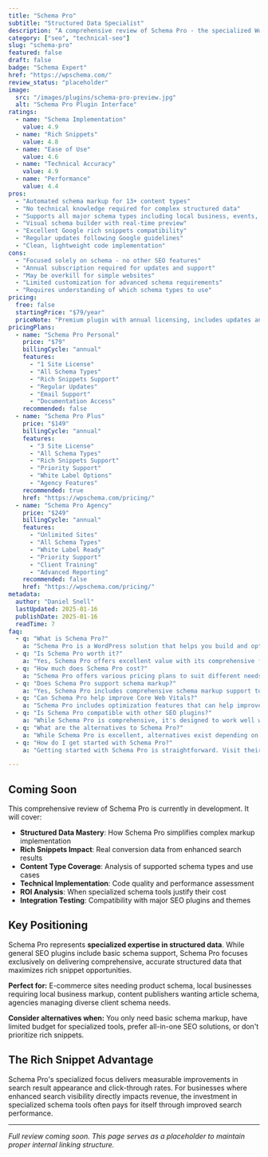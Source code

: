 ```yaml
---
title: "Schema Pro"
subtitle: "Structured Data Specialist"
description: "A comprehensive review of Schema Pro - the specialized WordPress plugin for automated schema markup and rich snippets, offering the easiest implementation of structured data for enhanced search results."
category: ["seo", "technical-seo"]
slug: "schema-pro"
featured: false
draft: false
badge: "Schema Expert"
href: "https://wpschema.com/"
review_status: "placeholder"
image:
  src: "/images/plugins/schema-pro-preview.jpg"
  alt: "Schema Pro Plugin Interface"
ratings:
  - name: "Schema Implementation"
    value: 4.9
  - name: "Rich Snippets"
    value: 4.8
  - name: "Ease of Use"
    value: 4.6
  - name: "Technical Accuracy"
    value: 4.9
  - name: "Performance"
    value: 4.4
pros:
  - "Automated schema markup for 13+ content types"
  - "No technical knowledge required for complex structured data"
  - "Supports all major schema types including local business, events, products"
  - "Visual schema builder with real-time preview"
  - "Excellent Google rich snippets compatibility"
  - "Regular updates following Google guidelines"
  - "Clean, lightweight code implementation"
cons:
  - "Focused solely on schema - no other SEO features"
  - "Annual subscription required for updates and support"
  - "May be overkill for simple websites"
  - "Limited customization for advanced schema requirements"
  - "Requires understanding of which schema types to use"
pricing:
  free: false
  startingPrice: "$79/year"
  priceNote: "Premium plugin with annual licensing, includes updates and support"
pricingPlans:
  - name: "Schema Pro Personal"
    price: "$79"
    billingCycle: "annual"
    features:
      - "1 Site License"
      - "All Schema Types"
      - "Rich Snippets Support"
      - "Regular Updates"
      - "Email Support"
      - "Documentation Access"
    recommended: false
  - name: "Schema Pro Plus"
    price: "$149"
    billingCycle: "annual"
    features:
      - "3 Site License"
      - "All Schema Types"
      - "Rich Snippets Support"
      - "Priority Support"
      - "White Label Options"
      - "Agency Features"
    recommended: true
    href: "https://wpschema.com/pricing/"
  - name: "Schema Pro Agency"
    price: "$249"
    billingCycle: "annual"
    features:
      - "Unlimited Sites"
      - "All Schema Types"
      - "White Label Ready"
      - "Priority Support"
      - "Client Training"
      - "Advanced Reporting"
    recommended: false
    href: "https://wpschema.com/pricing/"
metadata:
  author: "Daniel Snell"
  lastUpdated: 2025-01-16
  publishDate: 2025-01-16
  readTime: 7
faq:
  - q: "What is Schema Pro?"
    a: "Schema Pro is a WordPress solution that helps you build and optimize your website with powerful features and excellent performance."
  - q: "Is Schema Pro worth it?"
    a: "Yes, Schema Pro offers excellent value with its comprehensive feature set, regular updates, and reliable support. It's a solid investment for serious WordPress users."
  - q: "How much does Schema Pro cost?"
    a: "Schema Pro offers various pricing plans to suit different needs. Check their official website for current pricing and special offers."
  - q: "Does Schema Pro support schema markup?"
    a: "Yes, Schema Pro includes comprehensive schema markup support to help search engines better understand your content."
  - q: "Can Schema Pro help improve Core Web Vitals?"
    a: "Schema Pro includes optimization features that can help improve your Core Web Vitals scores and overall site performance."
  - q: "Is Schema Pro compatible with other SEO plugins?"
    a: "While Schema Pro is comprehensive, it's designed to work well within the WordPress ecosystem. Check compatibility for specific plugin combinations."
  - q: "What are the alternatives to Schema Pro?"
    a: "While Schema Pro is excellent, alternatives exist depending on your specific needs. Consider your requirements for features, budget, and ease of use when comparing options."
  - q: "How do I get started with Schema Pro?"
    a: "Getting started with Schema Pro is straightforward. Visit their official website, choose a plan that fits your needs, and follow their setup documentation or tutorials."

---
```


## Coming Soon

This comprehensive review of Schema Pro is currently in development. It will cover:

- **Structured Data Mastery**: How Schema Pro simplifies complex markup implementation
- **Rich Snippets Impact**: Real conversion data from enhanced search results
- **Content Type Coverage**: Analysis of supported schema types and use cases
- **Technical Implementation**: Code quality and performance assessment
- **ROI Analysis**: When specialized schema tools justify their cost
- **Integration Testing**: Compatibility with major SEO plugins and themes

## Key Positioning

Schema Pro represents **specialized expertise in structured data**. While general SEO plugins include basic schema support, Schema Pro focuses exclusively on delivering comprehensive, accurate structured data that maximizes rich snippet opportunities.

**Perfect for:** E-commerce sites needing product schema, local businesses requiring local business markup, content publishers wanting article schema, agencies managing diverse client schema needs.

**Consider alternatives when:** You only need basic schema markup, have limited budget for specialized tools, prefer all-in-one SEO solutions, or don't prioritize rich snippets.

## The Rich Snippet Advantage

Schema Pro's specialized focus delivers measurable improvements in search result appearance and click-through rates. For businesses where enhanced search visibility directly impacts revenue, the investment in specialized schema tools often pays for itself through improved search performance.

---

*Full review coming soon. This page serves as a placeholder to maintain proper internal linking structure.*